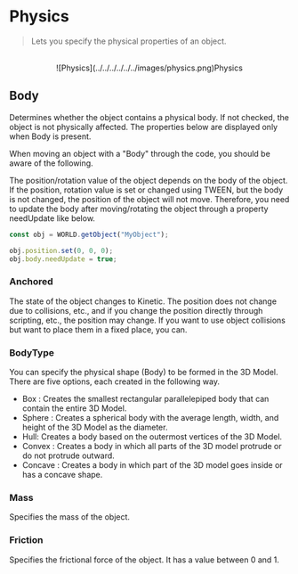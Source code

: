 
# Physics

> Lets you specify the physical properties of an object.

<br />

<center>![Physics](../../../../../../images/physics.png)Physics</center>

## Body

Determines whether the object contains a physical body. If not checked, the object is not physically affected. The properties below are displayed only when Body is present.

<Callout type="error" emoji="️‼️">
  When moving an object with a "Body" through the code, you should be aware of
  the following.
</Callout>

The position/rotation value of the object depends on the body of the object. If the position, rotation value is set or changed using TWEEN, but the body is not changed, the position of the object will not move. Therefore, you need to update the body after moving/rotating the object through a property needUpdate like below.

```js showLineNumbers
const obj = WORLD.getObject("MyObject");

obj.position.set(0, 0, 0);
obj.body.needUpdate = true;
```

### Anchored

The state of the object changes to Kinetic. The position does not change due to collisions, etc., and if you change the position directly through scripting, etc., the position may change. If you want to use object collisions but want to place them in a fixed place, you can.

### BodyType

You can specify the physical shape (Body) to be formed in the 3D Model. There are five options, each created in the following way.

- Box : Creates the smallest rectangular parallelepiped body that can contain the entire 3D Model.
- Sphere : Creates a spherical body with the average length, width, and height of the 3D Model as the diameter.
- Hull: Creates a body based on the outermost vertices of the 3D Model.
- Convex : Creates a body in which all parts of the 3D model protrude or do not protrude outward.
- Concave : Creates a body in which part of the 3D model goes inside or has a concave shape.

### Mass

Specifies the mass of the object.

### Friction

Specifies the frictional force of the object. It has a value between 0 and 1.
